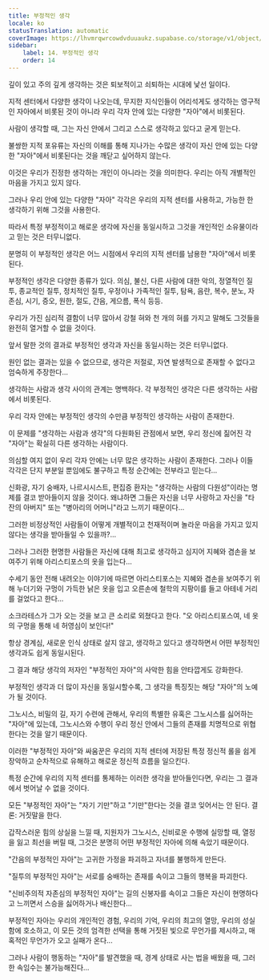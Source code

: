 ```yaml
---
title: 부정적인 생각
locale: ko
statusTranslation: automatic
coverImage: https://lhvmrqwrcowdvduuaukz.supabase.co/storage/v1/object/public/strapi-uploads/small_cover-tratado-de-psicologia-revolucionaria.webp-5e15e1cec4e0ebebcde5d7fc7565d8fd.webp
sidebar:
    label: 14. 부정적인 생각
    order: 14
---
```

깊이 있고 주의 깊게 생각하는 것은 퇴보적이고 쇠퇴하는 시대에 낯선 일이다.

지적 센터에서 다양한 생각이 나오는데, 무지한 지식인들이 어리석게도 생각하는 영구적인 자아에서 비롯된 것이 아니라 우리 각자 안에 있는 다양한 "자아"에서 비롯된다.

사람이 생각할 때, 그는 자신 안에서 그리고 스스로 생각하고 있다고 굳게 믿는다.

불쌍한 지적 포유류는 자신의 이해를 통해 지나가는 수많은 생각이 자신 안에 있는 다양한 "자아"에서 비롯된다는 것을 깨닫고 싶어하지 않는다.

이것은 우리가 진정한 생각하는 개인이 아니라는 것을 의미한다. 우리는 아직 개별적인 마음을 가지고 있지 않다.

그러나 우리 안에 있는 다양한 "자아" 각각은 우리의 지적 센터를 사용하고, 가능한 한 생각하기 위해 그것을 사용한다.

따라서 특정 부정적이고 해로운 생각에 자신을 동일시하고 그것을 개인적인 소유물이라고 믿는 것은 터무니없다.

분명히 이 부정적인 생각은 어느 시점에서 우리의 지적 센터를 남용한 "자아"에서 비롯된다.

부정적인 생각은 다양한 종류가 있다. 의심, 불신, 다른 사람에 대한 악의, 정열적인 질투, 종교적인 질투, 정치적인 질투, 우정이나 가족적인 질투, 탐욕, 음란, 복수, 분노, 자존심, 시기, 증오, 원한, 절도, 간음, 게으름, 폭식 등등.

우리가 가진 심리적 결함이 너무 많아서 강철 혀와 천 개의 혀를 가지고 말해도 그것들을 완전히 열거할 수 없을 것이다.

앞서 말한 것의 결과로 부정적인 생각과 자신을 동일시하는 것은 터무니없다.

원인 없는 결과는 있을 수 없으므로, 생각은 저절로, 자연 발생적으로 존재할 수 없다고 엄숙하게 주장한다...

생각하는 사람과 생각 사이의 관계는 명백하다. 각 부정적인 생각은 다른 생각하는 사람에서 비롯된다.

우리 각자 안에는 부정적인 생각의 수만큼 부정적인 생각하는 사람이 존재한다.

이 문제를 "생각하는 사람과 생각"의 다원화된 관점에서 보면, 우리 정신에 짊어진 각 "자아"는 확실히 다른 생각하는 사람이다.

의심할 여지 없이 우리 각자 안에는 너무 많은 생각하는 사람이 존재한다. 그러나 이들 각각은 단지 부분일 뿐임에도 불구하고 특정 순간에는 전부라고 믿는다...

신화광, 자기 숭배자, 나르시시스트, 편집증 환자는 "생각하는 사람의 다원성"이라는 명제를 결코 받아들이지 않을 것이다. 왜냐하면 그들은 자신을 너무 사랑하고 자신을 "타잔의 아버지" 또는 "병아리의 어머니"라고 느끼기 때문이다...

그러한 비정상적인 사람들이 어떻게 개별적이고 천재적이며 놀라운 마음을 가지고 있지 않다는 생각을 받아들일 수 있을까?...

그러나 그러한 현명한 사람들은 자신에 대해 최고로 생각하고 심지어 지혜와 겸손을 보여주기 위해 아리스티포스의 옷을 입는다...

수세기 동안 전해 내려오는 이야기에 따르면 아리스티포스는 지혜와 겸손을 보여주기 위해 누더기와 구멍이 가득한 낡은 옷을 입고 오른손에 철학의 지팡이를 들고 아테네 거리를 걸었다고 한다...

소크라테스가 그가 오는 것을 보고 큰 소리로 외쳤다고 한다. "오 아리스티포스여, 네 옷의 구멍을 통해 네 허영심이 보인다!"

항상 경계심, 새로운 인식 상태로 살지 않고, 생각하고 있다고 생각하면서 어떤 부정적인 생각과도 쉽게 동일시된다.

그 결과 해당 생각의 저자인 "부정적인 자아"의 사악한 힘을 안타깝게도 강화한다.

부정적인 생각과 더 많이 자신을 동일시할수록, 그 생각을 특징짓는 해당 "자아"의 노예가 될 것이다.

그노시스, 비밀의 길, 자기 수련에 관해서, 우리의 특별한 유혹은 그노시스를 싫어하는 "자아"에 있는데, 그노시스와 수행이 우리 정신 안에서 그들의 존재를 치명적으로 위협한다는 것을 알기 때문이다.

이러한 "부정적인 자아"와 싸움꾼은 우리의 지적 센터에 저장된 특정 정신적 롤을 쉽게 장악하고 순차적으로 유해하고 해로운 정신적 흐름을 일으킨다.

특정 순간에 우리의 지적 센터를 통제하는 이러한 생각을 받아들인다면, 우리는 그 결과에서 벗어날 수 없을 것이다.

모든 "부정적인 자아"는 "자기 기만"하고 "기만"한다는 것을 결코 잊어서는 안 된다. 결론: 거짓말을 한다.

갑작스러운 힘의 상실을 느낄 때, 지원자가 그노시스, 신비로운 수행에 실망할 때, 열정을 잃고 최선을 버릴 때, 그것은 분명히 어떤 부정적인 자아에 의해 속았기 때문이다.

"간음의 부정적인 자아"는 고귀한 가정을 파괴하고 자녀를 불행하게 만든다.

"질투의 부정적인 자아"는 서로를 숭배하는 존재를 속이고 그들의 행복을 파괴한다.

"신비주의적 자존심의 부정적인 자아"는 길의 신봉자를 속이고 그들은 자신이 현명하다고 느끼면서 스승을 싫어하거나 배신한다...

부정적인 자아는 우리의 개인적인 경험, 우리의 기억, 우리의 최고의 열망, 우리의 성실함에 호소하고, 이 모든 것의 엄격한 선택을 통해 거짓된 빛으로 무언가를 제시하고, 매혹적인 무언가가 오고 실패가 온다...

그러나 사람이 행동하는 "자아"를 발견했을 때, 경계 상태로 사는 법을 배웠을 때, 그러한 속임수는 불가능해진다...


